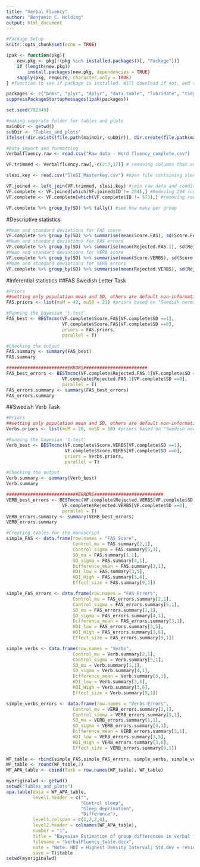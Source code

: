 ```yaml
---
title: "Verbal Fluency"
author: "Benjamin C. Holding"
output: html_document
---
```


```r
#Package Setup
knitr::opts_chunk$set(echo = TRUE)

ipak <- function(pkg){
    new.pkg <- pkg[!(pkg %in% installed.packages()[, "Package"])]
    if (length(new.pkg)) 
        install.packages(new.pkg, dependencies = TRUE)
    sapply(pkg, require, character.only = TRUE)
} #function to see if package is installed. Will download if not, and then opens it.

packages <- c("brms", "plyr", "dplyr", "data.table", "lubridate", "tidyr", "xlsx", "BayesFactor", "rstanarm", "sjstats", "BEST", "apaStyle", "ggpubr", "yarrr", "bayesAB", "tidybayes",  "cowplot","gridExtra", "qpcR", "ggbeeswarm") #packages that are required
suppressPackageStartupMessages(ipak(packages))

set.seed(782349)

#making seperate folder for tables and plots
mainDir <- getwd()
subDir <- "Tables_and_plots"
ifelse(!dir.exists(file.path(mainDir, subDir)), dir.create(file.path(mainDir, subDir)), FALSE)
```

```r
#Data import and formatting 
Verbalfluency.raw <- read.csv("Raw data - Word fluency_complete.csv")

VF.trimmed <- Verbalfluency.raw[,-c(2:7,17)] # removing columns that are not needed

slesi.key <- read.csv("SleSI_Masterkey.csv") #open file containing sleep condition

VF.joined <- left_join(VF.trimmed, slesi.key) #join raw data and condition data
VF.complete <- VF.joined[which(VF.joined$ID != 294),] #Removing 294 (under 18)
VF.complete <- VF.complete[which(VF.complete$ID != 573),] #removing row from participant who did not complete task

VF.complete %>% group_by(SD) %>% tally() #see how many per group
```

#Descriptive statistics
```r
#Mean and standard deviations for FAS score
VF.complete %>% group_by(SD) %>% summarise(mean(Score.FAS), sd(Score.FAS)) %>% print.data.frame()
#Mean and standard deviations for FAS errors
VF.complete %>% group_by(SD) %>% summarise(mean(Rejected.FAS.1), sd(Rejected.FAS.1))%>% print.data.frame()
#Mean and standard deviations for VERB score
VF.complete %>% group_by(SD) %>% summarise(mean(Score.VERBS), sd(Score.VERBS)) %>% print.data.frame()
#Mean and standard deviations for VERB errors
VF.complete %>% group_by(SD) %>% summarise(mean(Rejected.VERBS), sd(Rejected.VERBS))%>% print.data.frame()
```

#Inferential statistics
##FAS Swedish Letter Task
```r
#Priors
##setting only population mean and SD, others are default non-informative
FAS.priors <- list(muM = 42, muSD = 21) #priors based on "Swedish norms for word fluency tests: FAS, animals and verbs"

#Running the bayesian 't-test'
FAS_best <- BESTmcmc(VF.complete$Score.FAS[VF.complete$SD ==1], 
                     VF.complete$Score.FAS[VF.complete$SD ==0], 
                     priors = FAS.priors,
                     parallel = T)

#Checking the output
FAS.summary <- summary(FAS_best)
FAS.summary

#######################ERRORS########################
FAS_best_errors <- BESTmcmc(VF.complete$Rejected.FAS.1[VF.complete$SD ==1], 
                     VF.complete$Rejected.FAS.1[VF.complete$SD ==0],
                     parallel = T)
FAS_errors.summary <- summary(FAS_best_errors)
FAS_errors.summary

```

##Swedish Verb Task
```r
#Priors
##setting only population mean and SD, others are default non-informative
Verbs.priors <- list(muM = 20, muSD = 10) #priors based on "Swedish norms for word fluency tests: FAS, animals and verbs"

#Running the bayesian 't-test'
Verb_best <- BESTmcmc(VF.complete$Score.VERBS[VF.complete$SD ==1],
                      VF.complete$Score.VERBS[VF.complete$SD ==0],
                      priors = Verbs.priors,
                      parallel = T)

#Checking the output
Verb.summary <- summary(Verb_best)
Verb.summary

###########################ERRORS##########################
VERB_best_errors <- BESTmcmc(VF.complete$Rejected.VERBS[VF.complete$SD ==1], 
                     VF.complete$Rejected.VERBS[VF.complete$SD ==0],
                     parallel = T)
VERB_errors.summary <- summary(VERB_best_errors)
VERB_errors.summary
```


```r
#Creating tables for the manuscript
simple_FAS <- data.frame(row.names = "FAS Score",
                         Control_mu = FAS.summary[2,1],
                         Control_sigma = FAS.summary[5,1],
                         SD_mu = FAS.summary[1,1],
                         SD_sigma = FAS.summary[4,1],
                         Difference_mean = FAS.summary[3,1],
                         HDI_low = FAS.summary[3,5],
                         HDI_High = FAS.summary[3,6],
                         Effect_size = FAS.summary[9,1])

simple_FAS_errors <- data.frame(row.names = "FAS Errors",
                         Control_mu = FAS_errors.summary[2,1],
                         Control_sigma = FAS_errors.summary[5,1],
                         SD_mu = FAS_errors.summary[1,1],
                         SD_sigma = FAS_errors.summary[4,1],
                         Difference_mean = FAS_errors.summary[3,1],
                         HDI_low = FAS_errors.summary[3,5],
                         HDI_High = FAS_errors.summary[3,6],
                         Effect_size = FAS_errors.summary[9,1])

simple_verbs <- data.frame(row.names = "Verbs",
                         Control_mu = Verb.summary[2,1],
                         Control_sigma = Verb.summary[5,1],
                         SD_mu = Verb.summary[1,1],
                         SD_sigma = Verb.summary[4,1],
                         Difference_mean = Verb.summary[3,1],
                         HDI_low = Verb.summary[3,5],
                         HDI_High = Verb.summary[3,6],
                         Effect_size = Verb.summary[9,1])

simple_verbs_errors <- data.frame(row.names = "Verbs Errors",
                         Control_mu = VERB_errors.summary[2,1],
                         Control_sigma = VERB_errors.summary[5,1],
                         SD_mu = VERB_errors.summary[1,1],
                         SD_sigma = VERB_errors.summary[4,1],
                         Difference_mean = VERB_errors.summary[3,1],
                         HDI_low = VERB_errors.summary[3,5],
                         HDI_High = VERB_errors.summary[3,6],
                         Effect_size = VERB_errors.summary[9,1])
  
WF_table <- rbind(simple_FAS,simple_FAS_errors, simple_verbs, simple_verbs_errors)
WF_table <- round(WF_table,2)
WF_APA_table <- cbind(Task = row.names(WF_table), WF_table)

myoriginalwd <- getwd()
setwd("Tables_and_plots")
apa.table(data = WF_APA_table,
          level1.header = c("",
                            "Control sleep", 
                            "Sleep deprivation", 
                            "Difference"),
          level1.colspan = c(1,2,2,4),
          level2.header = colnames(WF_APA_table),
          number = "1",
          title = "Bayesian Estimation of group differences in verbal fluency",
          filename = "VerbalFluency_table.docx",
          note = "Note. HDI = Highest Density Interval; Std.dev = residual standard deviation; Effect size = d-sub-a (Macmillan & Creelman 1991)",
          save = T)$table
setwd(myoriginalwd)

```
